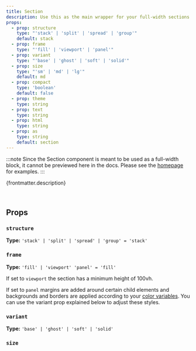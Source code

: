 ```yaml
---
title: Section
description: Use this as the main wrapper for your full-width sections.
props:
  - prop: structure
    type: "'stack' | 'split' | 'spread' | 'group'"
    default: stack
  - prop: frame
    type: "'fill' | 'viewport' | 'panel'"
  - prop: variant
    type: "'base' | 'ghost' | 'soft' | 'solid'"
  - prop: size
    type: "'sm' | 'md' | 'lg'"
    default: md
  - prop: compact
    type: 'boolean'
    default: false
  - prop: theme
    type: string
  - prop: text
    type: string
  - prop: html
    type: string
  - prop: as
    type: string
    default: section
---
```



:::note
Since the Section component is meant to be used as a full-width block, it cannot be previewed here in the docs. Please see the [homepage](/) for examples.
:::

{frontmatter.description}

<br />

## Props

<PropsTable props={frontmatter.props} />

### `structure`

**Type:** `'stack' | 'split' | 'spread' | 'group' = 'stack'`

<StructureProp />

### `frame`

**Type:** `'fill' | 'viewport' 'panel' = 'fill'`

If set to `viewport` the section has a minimum height of 100vh.

If set to `panel` margins are added around certain child elements and backgrounds and borders are applied according to your [color variables](/overview/theming). You can use the variant prop explained below to adjust these styles.

### `variant`

**Type:** `'base' | 'ghost' | 'soft' | 'solid'`

### `size`

<SizeProp />
